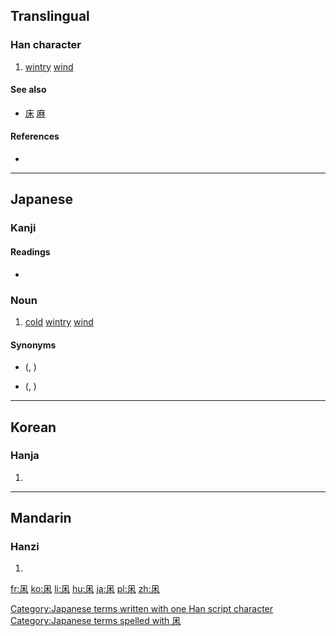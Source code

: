 ==Translingual==

===Han character===
{{Han char|rn=16|rad=几|as=04|sn=6|four=|canj=竹弓木 (HND), XX竹弓木 (XXHND)|ids=⿵几|⺇]][[木]]}}

# [[wintry]] [[wind]]

====See also====
* [[床]] [[麻]]

====References====
* {{Han ref|kx=0134.121|dkj=01757|dj=0299.250|hdz=10277.011|uh=51E9|ud=20969}}

----

==Japanese==

===Kanji===
{{ja-kanji|grade=|rs=几04}}

====Readings====
* {{ja-readings|kun=[[こがらし]] (kogarashi)}}

===Noun===
{{ja-noun|k|hira=こがらし|rom=kogarashi}}

# [[cold]] [[wintry]] [[wind]]

====Synonyms====
* {{l|ja|木枯し}} ({{l|ja|こがらし}}, {{l|ja|kogarashi|sc=Latn}})
* {{l|ja|木枯らし}} ({{l|ja|こがらし}}, {{l|ja|kogarashi|sc=Latn}})

[[Category:Japanese terms written with one Han script character]]
[[Category:Japanese terms spelled with 凩]]
----

==Korean==

===Hanja===
{{ko-hanja|hangeul=목|rv=mok|mr=mok}}

# {{defn|lang=ko|sort=几04}}

----

==Mandarin==

===Hanzi===
{{cmn-hanzi|pin=[[mu]]|wg=mu}}

# {{defn|lang=cmn|sort=几04}}

[[fr:凩]]
[[ko:凩]]
[[li:凩]]
[[hu:凩]]
[[ja:凩]]
[[pl:凩]]
[[zh:凩]]